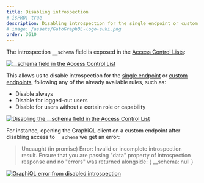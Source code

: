 ```yaml
---
title: Disabling introspection
# isPRO: true
description: Disabling introspection for the single endpoint or custom endpoints via Access Control.
# image: /assets/GatoGraphQL-logo-suki.png
order: 3610
---
```


The introspection `__schema` field is exposed in the [Access Control Lists](../../use/defining-access-control):

<a href="/assets/guides/downstream-pro/schema-introspection-field-in-acl.png" target="_blank">![__schema field in the Access Control List](/assets/guides/downstream-pro/schema-introspection-field-in-acl.png "__schema field in the Access Control List")</a>

This allows us to disable introspection for the [single endpoint](../../config/enabling-and-configuring-the-single-endpoint) or [custom endpoints](../../use/creating-a-custom-endpoint/), following any of the already available rules, such as:

- Disable always
- Disable for logged-out users
- Disable for users without a certain role or capability

<a href="/assets/guides/downstream-pro/disabling-schema-introspection-field-in-acl.png" target="_blank">![Disabling the __schema field in the Access Control List](/assets/guides/downstream-pro/disabling-schema-introspection-field-in-acl.png "Disabling the __schema field in the Access Control List")</a>

For instance, opening the GraphiQL client on a custom endpoint after disabling access to `__schema` we get an error:

> Uncaught (in promise) Error: Invalid or incomplete introspection result. Ensure that you are passing "data" property of introspection response and no "errors" was returned alongside: { __schema: null }

<a href="/assets/guides/downstream-pro/introspection-disabled-graphiql-error.png" target="_blank">![GraphiQL error from disabled introspection](/assets/guides/downstream-pro/introspection-disabled-graphiql-error.png "GraphiQL error from disabled introspection")</a>
